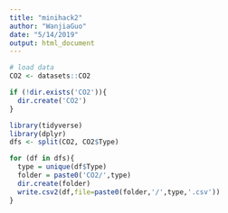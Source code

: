 ```yaml
---
title: "minihack2"
author: "WanjiaGuo"
date: "5/14/2019"
output: html_document
---
```


```r
# load data
CO2 <- datasets::CO2

if (!dir.exists('CO2')){
  dir.create('CO2')
}

library(tidyverse)
library(dplyr)
dfs <- split(CO2, CO2$Type)

for (df in dfs){
  type = unique(df$Type)
  folder = paste0('CO2/',type)
  dir.create(folder)
  write.csv2(df,file=paste0(folder,'/',type,'.csv'))
}
```
